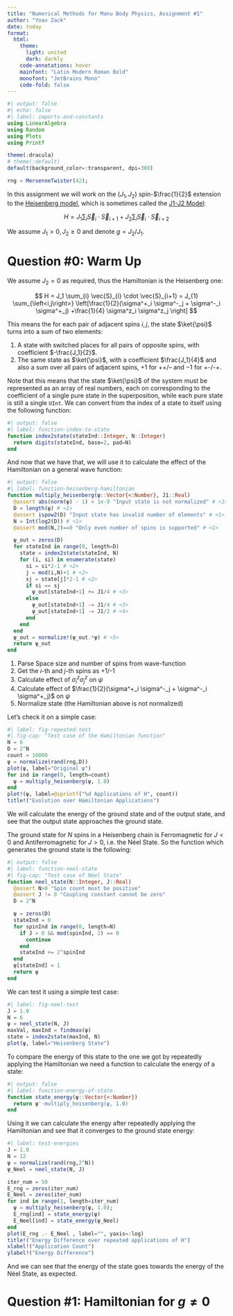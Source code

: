 ```yaml
---
title: "Numerical Methods for Manu Body Physics, Assignment #1"
author: "Yoav Zack"
date: today
format:
  html:
    theme: 
      light: united
      dark: darkly
    code-annotations: hover
    mainfont: "Latin Modern Roman Bold"
    monofont: "JetBrains Mono"
    code-fold: false
---
```


```julia
#| output: false
#| echo: false
#| label: imports-and-constants
using LinearAlgebra
using Random
using Plots
using Printf

theme(:dracula)
# theme(:default)
default(background_color=:transparent, dpi=300)

rng = MersenneTwister(42);
```

In this assignment we will work on the $(J_1,J_2)$ spin-$\frac{1}{2}$ extension to the [Heisenberg model](https://en.wikipedia.org/wiki/Quantum_Heisenberg_model), which is sometimes called the [J1-J2 Model](https://en.wikipedia.org/wiki/J1_J2_model):

$$
H = J_1 \sum_{i} \vec{S}_{i} \cdot \vec{S}_{i+1} + J_{2} \sum_{i}\vec{S}_{i} \cdot \vec{S}_{i+2}
$$

We assume $J_1 >0, J_2 \geq 0$ and denote $g = J_2/J_1$.

# Question #0: Warm Up

We assume $J_2=0$ as required, thus the Hamiltonian is the Heisenberg one:

$$
H = J_1 \sum_{i} \vec{S}_{i} \cdot \vec{S}_{i+1} = J_{1} \sum_{\left<i,j\right>} \left[\frac{1}{2}(\sigma^+_i \sigma^-_j + \sigma^-_i \sigma^+_j) +\frac{1}{4} \sigma^z_i \sigma^z_j \right]
$$

This means the for each pair of adjacent spins $i,j$, the state $\ket{\psi}$ turns into a sum of two elements:

1. A state with switched places for all pairs of opposite spins, with coefficient $-\frac{J_1}{2}$.
2. The same state as $\ket{\psi}$, with a coefficient $\frac{J_1}{4}$ and also a sum over all pairs of adjacent spins, $+1$ for ++/-- and $-1$ for +-/-+.

Note that this means that the state $\ket{\psi}$ of the system must be represented as an array of real numbers, each on corresponding to the coefficient of a single pure state in the superposition, while each pure state is still a single `UInt`. We can convert from the index of a state to itself using the following function:

```julia
#| output: false
#| label: function-index-to-state
function index2state(stateInd::Integer, N::Integer)
  return digits(stateInd, base=2, pad=N)
end
```

And now that we have that, we will use it to calculate the effect of the Hamiltonian on a general wave function:

```julia
#| output: false
#| label: function-heisenberg-hamiltonian
function multiply_heisenberg(ψ::Vector{<:Number}, J1::Real)
  @assert abs(norm(ψ) - 1) < 1e-9 "Input state is not normalized" # <1>
  D = length(ψ) # <1>
  @assert ispow2(D) "Input state has invalid number of elements" # <1>
  N = Int(log2(D)) # <1>
  @assert mod(N,2)==0 "Only even number of spins is supported" # <1>

  ψ_out = zeros(D)
  for stateInd in range(0, length=D)
    state = index2state(stateInd, N)
    for (i, si) in enumerate(state)
      si = si*2-1 # <2>
      j = mod(i,N)+1 # <2>
      sj = state[j]*2-1 # <2>
      if si == sj
        ψ_out[stateInd+1] += J1/4 # <3>
      else
        ψ_out[stateInd+1] -= J1/4 # <3>
        ψ_out[stateInd+1] -= J1/2 # <4>
      end
    end
  end
  ψ_out = normalize!(ψ_out.*ψ) # <5>
  return ψ_out
end
```
1. Parse Space size and number of spins from wave-function
2. Get the $i$-th and $j$-th spins as +1/-1
3. Calculate effect of $\sigma_i^z \sigma_j^z$ on $\psi$
4. Calculate effect of $\frac{1}{2}(\sigma^+_i \sigma^-_j + \sigma^-_i \sigma^+_j)$ on $\psi$
5. Normalize state (the Hamiltonian above is not normalized)

Let's check it on a simple case:

```julia
#| label: fig-repeated-test
#| fig-cap: "Test case of the Hamiltonian function"
N = 6
D = 2^N
count = 10000
ψ = normalize(rand(rng,D))
plot(ψ, label="Original ψ")
for ind in range(0, length=count)
  ψ = multiply_heisenberg(ψ, 1.0)
end
plot!(ψ, label=@sprintf("%d Applications of H", count))
title!("Evolution over Hamiltonian Applications")
```

We will calculate the energy of the ground state and of the output state, and see that the output state approaches the ground state.

The ground state for $N$ spins in a Heisenberg chain is Ferromagnetic for $J<0$ and Antiferromagnetic for $J>0$, i.e. the Néel State. So the function which generates the ground state is the following:

```julia
#| output: false
#| label: function-neel-state
#| fig-cap: "Test case of Néel State"
function neel_state(N::Integer, J::Real)
  @assert N>0 "Spin count must be positive"
  @assert J != 0 "Coupling constant cannot be zero"
  D = 2^N

  ψ = zeros(D)
  stateInd = 0
  for spinInd in range(0, length=N)
    if J > 0 && mod(spinInd, 2) == 0
      continue
    end
    stateInd += 2^spinInd
  end
  ψ[stateInd] = 1
  return ψ
end
```

We can test it using a simple test case:

```julia
#| label: fig-neel-test
J = 1.0
N = 6
ψ = neel_state(N, J)
maxVal, maxInd = findmax(ψ)
state = index2state(maxInd, N)
plot(ψ, label="Heisenberg State")
```

To compare the energy of this state to the one we got by repeatedly applying the Hamiltonian we need a function to calculate the energy of a state:

```julia
#| output: false
#| label: function-energy-of-state
function state_energy(ψ::Vector{<:Number})
  return ψ'⋅multiply_heisenberg(ψ, 1.0)
end
```

Using it we can calculate the energy after repeatedly applying the Hamiltonian and see that it converges to the ground state energy:

```julia
#| label: test-energies
J = 1.0
N = 12
ψ = normalize(rand(rng,2^N))
ψ_Neel = neel_state(N, J)

iter_num = 50
E_rng = zeros(iter_num)
E_Neel = zeros(iter_num)
for ind in range(1, length=iter_num)
  ψ = multiply_heisenberg(ψ, 1.0);
  E_rng[ind] = state_energy(ψ)
  E_Neel[ind] = state_energy(ψ_Neel)
end
plot(E_rng .- E_Neel , label="", yaxis=:log)
title!("Energy Difference over repeated applications of H")
xlabel!("Application Count")
ylabel!("Energy Difference")
```

And we can see that the energy of the state goes towards the energy of the Néel State, as expected.

# Question #1: Hamiltonian for $g\neq0$
